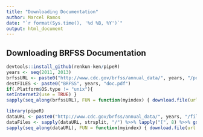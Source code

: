 ```yaml
---
title: "Downloading Documentation"
author: Marcel Ramos
date: "`r format(Sys.time(), '%d %B, %Y')`"
output: html_document
---
```


## Downloading BRFSS Documentation

```r
devtools::install_github(renkun-ken/pipeR)
years <- seq(2011, 2013)
brfssURL <- paste0("http://www.cdc.gov/brfss/annual_data/", years, "/pdf/codebook", substr(years, 3, 4), "_llcp.pdf")
destFILES <- paste0("BRFSS", years, "doc.pdf")
if(.Platform$OS.type != "unix"){
setInternet2(use = TRUE) }
sapply(seq_along(brfssURL), FUN = function(myindex) { download.file(url = brfssURL[myindex], destfile = destFILES[myindex]) } )
```

```r
library(pipeR)
dataURL <- paste0("http://www.cdc.gov/brfss/annual_data/", years, "/files/LLCP20", substr(years, 3, 4), "XPT.ZIP")
dataFiles <- sapply(dataURL, strsplit, "/") %>>% lapply("[", 8) %>>% gsub(pattern = ".ZIP", replacement = ".XPT")
sapply(seq_along(dataURL), FUN = function(myindex) { download.file(url = dataURL[myindex], destfile = dataFiles[myindex]) } )
```